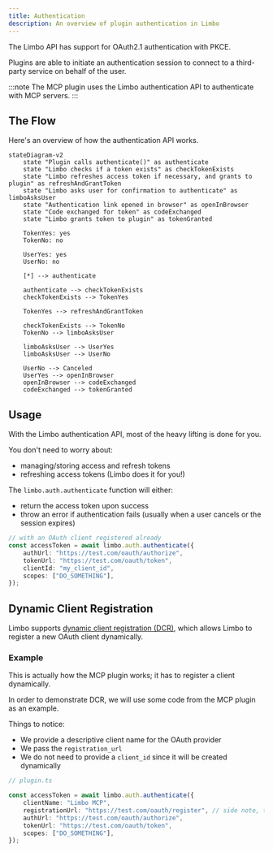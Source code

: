 ```yaml
---
title: Authentication
description: An overview of plugin authentication in Limbo
---
```


The Limbo API has support for OAuth2.1 authentication with PKCE.

Plugins are able to initiate an authentication session to connect to a third-party service on behalf of the user.

:::note
The MCP plugin uses the Limbo authentication API to authenticate with MCP servers.
:::

## The Flow

Here's an overview of how the authentication API works.

```mermaid
stateDiagram-v2
    state "Plugin calls authenticate()" as authenticate
	state "Limbo checks if a token exists" as checkTokenExists
	state "Limbo refreshes access token if necessary, and grants to plugin" as refreshAndGrantToken
	state "Limbo asks user for confirmation to authenticate" as limboAsksUser
	state "Authentication link opened in browser" as openInBrowser
	state "Code exchanged for token" as codeExchanged
	state "Limbo grants token to plugin" as tokenGranted

	TokenYes: yes
	TokenNo: no

	UserYes: yes
	UserNo: no

	[*] --> authenticate

	authenticate --> checkTokenExists
	checkTokenExists --> TokenYes

	TokenYes --> refreshAndGrantToken

	checkTokenExists --> TokenNo
	TokenNo --> limboAsksUser

    limboAsksUser --> UserYes
    limboAsksUser --> UserNo

	UserNo --> Canceled
	UserYes --> openInBrowser
	openInBrowser --> codeExchanged
	codeExchanged --> tokenGranted

```

## Usage

With the Limbo authentication API, most of the heavy lifting is done for you.

You don't need to worry about:

- managing/storing access and refresh tokens
- refreshing access tokens (Limbo does it for you!)

The `limbo.auth.authenticate` function will either:

- return the access token upon success
- throw an error if authentication fails (usually when a user cancels or the session expires)

```ts
// with an OAuth client registered already
const accessToken = await limbo.auth.authenticate({
	authUrl: "https://test.com/oauth/authorize",
	tokenUrl: "https://test.com/oauth/token",
	clientId: "my_client_id",
	scopes: ["DO_SOMETHING"],
});
```

## Dynamic Client Registration

Limbo supports [dynamic client registration (DCR)](https://datatracker.ietf.org/doc/html/rfc7591), which allows Limbo to register a new OAuth client dynamically.

### Example

This is actually how the MCP plugin works; it has to register a client dynamically.

In order to demonstrate DCR, we will use some code from the MCP plugin as an example.

Things to notice:

- We provide a descriptive client name for the OAuth provider
- We pass the `registration_url`
- We do not need to provide a `client_id` since it will be created dynamically

```ts
// plugin.ts

const accessToken = await limbo.auth.authenticate({
	clientName: "Limbo MCP",
	registrationUrl: "https://test.com/oauth/register", // side note, the MCP plugin discovers the registration URL from the MCP server
	authUrl: "https://test.com/oauth/authorize",
	tokenUrl: "https://test.com/oauth/token",
	scopes: ["DO_SOMETHING"],
});
```
